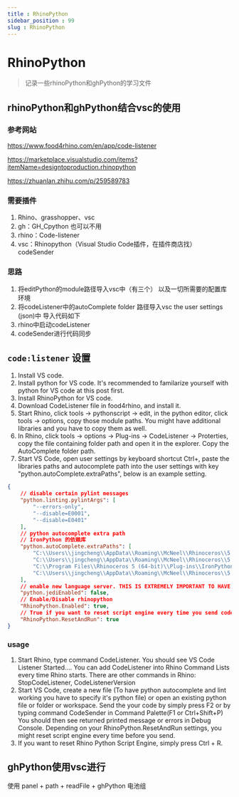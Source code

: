 ```yaml
---
title : RhinoPython
sidebar_position : 99
slug : RhinoPython
---
```

# RhinoPython

 
> 记录一些rhinoPython和ghPython的学习文件
 
## rhinoPython和ghPython结合vsc的使用
 
### 参考网站
 
https://www.food4rhino.com/en/app/code-listener
 
https://marketplace.visualstudio.com/items?itemName=designtoproduction.rhinopython
 
https://zhuanlan.zhihu.com/p/259589783
 
### 需要插件
1. Rhino、grasshopper、vsc
2. gh：GH_Cpython 也可以不用
3. rhino：Code-listener
4. vsc：Rhinopython（Visual Studio Code插件，在插件商店找）codeSender
 
### 思路
 
1. 将editPython的module路径导入vsc中（有三个） 以及一切所需要的配置库环境 
2. 将codeListener中的autoComplete folder 路径导入vsc the user settings (json)中 导入代码如下 
3. rhino中启动codeListener 
4. codeSender进行代码同步
 
## `code:listener` 设置

1. Install VS code.
2. Install python for VS code. It's recommended to familarize yourself with python for VS code at this post first.
3. Install RhinoPython for VS code.
4. Download CodeListener file in food4rhino, and install it.
5. Start Rhino, click tools -> pythonscript -> edit, in the python editor, click tools -> options, copy those module paths. You might have additional libraries and you have to copy them as well.
6. In Rhino, click tools -> options -> Plug-ins -> CodeListener -> Proterties, copy the file containing folder path and open it in the explorer. Copy the AutoComplete folder path.
7. Start VS Code, open user settings by keyboard shortcut Ctrl+, paste the libraries paths and autocomplete path into the user settings with key "python.autoComplete.extraPaths", below is an example setting.

```json title="vsc settings"
{
    // disable certain pylint messages
    "python.linting.pylintArgs": [
        "--errors-only",
        "--disable=E0001",
        "--disable=E0401"
    ],
    // python autocomplete extra path
    // IronPython 的依赖库
    "python.autoComplete.extraPaths": [
        "C:\\Users\\jingcheng\\AppData\\Roaming\\McNeel\\Rhinoceros\\5.0\\Plug-ins\\CodeListener (8c4235b6-64bc-4508-9166-bef8aa151085)\\1.0.0.0\\AutoComplete",
        "C:\\Users\\jingcheng\\AppData\\Roaming\\McNeel\\Rhinoceros\\5.0\\Plug-ins\\IronPython (814d908a-e25c-493d-97e9-ee3861957f49)\\settings\\lib",
        "C:\\Program Files\\Rhinoceros 5 (64-bit)\\Plug-ins\\IronPython\\Lib",
        "C:\\Users\\jingcheng\\AppData\\Roaming\\McNeel\\Rhinoceros\\5.0\\scripts"
    ],
    // enable new language server. THIS IS EXTREMELY IMPORTANT TO HAVE FAST AUTOCOMPLETE!!
    "python.jediEnabled": false,
    // Enable/Disable rhinopython
    "RhinoPython.Enabled": true,
    // True if you want to reset script engine every time you send code, otherwise False
    "RhinoPython.ResetAndRun": true
}
```

### usage

1. Start Rhino, type command CodeListener. You should see VS Code Listener Started....
You can add CodeListener into Rhino Command Lists every time Rhino starts. There are other commands in Rhino: StopCodeListener, CodeListenerVersion
2. Start VS Code, create a new file (To have python autocomplete and lint working you have to specify it's python file) or open an existing python file or folder or workspace.
Send the your code by simply press F2 or by typing command CodeSender in Command Palette(F1 or Ctrl+Shift+P) You should then see returned printed message or errors in Debug Console. Depending on your RhinoPython.ResetAndRun settings, you might reset script engine every time before you send.
3. If you want to reset Rhino Python Script Engine, simply press Ctrl + R.
 
## ghPython使用vsc进行
 
使用 panel + path + readFile + ghPython 电池组